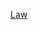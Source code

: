 {{Year by category
| m = 2
| c = 0
| d = 1
| y = 6
| cat = 美國法律
| sortkey = American law
| subcat = 2016年法律
| parent = 各年美國法律
}}
[[Category:2016年美國|Law]]